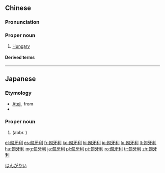 ==Chinese==
{{zh-forms|gloss=-}}

===Pronunciation===
{{zh-pron
|m=Xiōngyálì
|c=hung1 ngaa4 lei6
|mn=qz,twv,xm:Hiong-gâ-lī/tw:Hiong-gê-lī/zz:Hiong-gêe-lī
|cat=pn
}}

===Proper noun===
{{zh-proper noun}}

# [[Hungary]]

====Derived terms====
{{zh-der|匈牙利人|匈牙利語}}

{{zh-cat|Countries}}

----

==Japanese==

===Etymology===
{{ja-kanjitab|yomi=irr|はん|が|り|k3=りー|sort=はんがりい}}
* [[ateji|Ateji]], from {{etyl|zh|ja|sort=はんがりい}} {{m|zh|匈牙利}}
* {{borrowing|ja|en|Hungary|sort=はんがりい}}

===Proper noun===
{{ja-pos|proper|ハンガリー}}

# {{rare spelling of|ハンガリー|lang=ja|sort=はんがりい}} (abbr. {{l|ja|匈}})
[[Category:Japanese terms spelled with ateji|はんがりい]]
{{catlangcode|ja|Hungary|Countries of Europe|sort=はんがりい|Exonyms}}
[[el:匈牙利]]
[[es:匈牙利]]
[[fr:匈牙利]]
[[ko:匈牙利]]
[[hi:匈牙利]]
[[io:匈牙利]]
[[lo:匈牙利]]
[[lt:匈牙利]]
[[hu:匈牙利]]
[[mg:匈牙利]]
[[ja:匈牙利]]
[[pl:匈牙利]]
[[pt:匈牙利]]
[[ro:匈牙利]]
[[tr:匈牙利]]
[[zh:匈牙利]]